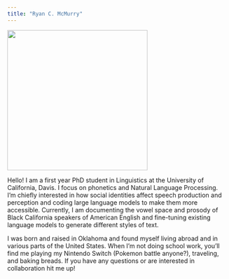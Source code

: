 ```yaml
---
title: "Ryan C. McMurry"
---
```


![](images/PXL_20240401_004055674.PORTRAIT~2%20(1).jpg){width="320"}

Hello! I am a first year PhD student in Linguistics at the University of California, Davis. I focus on phonetics and Natural Language Processing. I'm chiefly interested in how social identities affect speech production and perception and coding large language models to make them more accessible. Currently, I am documenting the vowel space and prosody of Black California speakers of American English and fine-tuning existing language models to generate different styles of text.

I was born and raised in Oklahoma and found myself living abroad and in various parts of the United States. When I'm not doing school work, you'll find me playing my Nintendo Switch (Pokemon battle anyone?), traveling, and baking breads. If you have any questions or are interested in collaboration hit me up!
